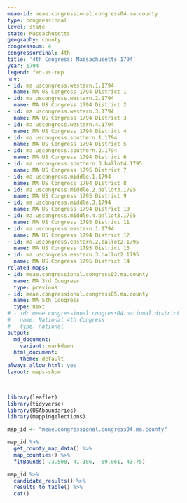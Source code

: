 ```yaml
---
meae-id: meae.congressional.congress04.ma.county
type: congressional
level: state
state: Massachusetts
geography: county
congressnum: 4
congressordinal: 4th
title: '4th Congress: Massachusetts 1794'
year: 1794
legend: fed-vs-rep
nnv:
- id: ma.uscongress.western.1.1794
  name: MA US Congress 1794 District 1
- id: ma.uscongress.western.2.1794
  name: MA US Congress 1794 District 2
- id: ma.uscongress.western.3.1794
  name: MA US Congress 1794 District 3
- id: ma.uscongress.western.4.1794
  name: MA US Congress 1794 District 4
- id: ma.uscongress.southern.1.1794
  name: MA US Congress 1794 District 5
- id: ma.uscongress.southern.2.1794
  name: MA US Congress 1794 District 6
- id: ma.uscongress.southern.3.ballot4.1795
  name: MA US Congress 1795 District 7
- id: ma.uscongress.middle.1.1794
  name: MA US Congress 1794 District 8
- id: ma.uscongress.middle.2.ballot3.1795
  name: MA US Congress 1795 District 9
- id: ma.uscongress.middle.3.1794
  name: MA US Congress 1794 District 10
- id: ma.uscongress.middle.4.ballot3.1795
  name: MA US Congress 1795 District 11
- id: ma.uscongress.eastern.1.1794
  name: MA US Congress 1794 District 12
- id: ma.uscongress.eastern.2.ballot2.1795
  name: MA US Congress 1795 District 13
- id: ma.uscongress.eastern.3.ballot2.1795
  name: MA US Congress 1795 District 14
related-maps:
- id: meae.congressional.congress03.ma.county
  name: MA 3rd Congress
  type: previous
- id: meae.congressional.congress05.ma.county
  name: MA 5th Congress
  type: next
# - id: meae.congressional.congress04.national.district
#   name: National 4th Congress
#   type: national
output:
  md_document:
    variant: markdown
  html_document:
    theme: default
always_allow_html: yes
layout: maps-show

---
```


```r
library(leaflet)
library(tidyverse)
library(USAboundaries)
library(mappingelections)

map_id <- "meae.congressional.congress04.ma.county"
```

<div class="map">

```r
map_id %>%
  get_county_map_data() %>% 
  map_counties() %>% 
  fitBounds(-73.508, 41.186, -69.861, 43.75)
```

</div>

<div class="results-table">

```r
map_id %>%
  candidate_results() %>%
  results_to_table() %>%
  cat()
```

</div>
